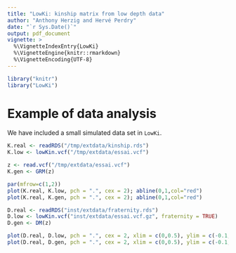 ```yaml
---
title: "LowKi: kinship matrix from low depth data"
author: "Anthony Herzig and Hervé Perdry"
date: "`r Sys.Date()`"
output: pdf_document
vignette: >
  %\VignetteIndexEntry{LowKi}
  %\VignetteEngine{knitr::rmarkdown}
  %\VignetteEncoding{UTF-8}
---
```


```r
library("knitr")
library("LowKi")
```

# Example of data analysis

We have included a small simulated data set in `LowKi`.

```r
K.real <- readRDS("/tmp/extdata/kinship.rds")
K.low <- lowKin.vcf("/tmp/extdata/essai.vcf")

z <- read.vcf("/tmp/extdata/essai.vcf")
K.gen <- GRM(z)

par(mfrow=c(1,2))
plot(K.real, K.low, pch = ".", cex = 2); abline(0,1,col="red")
plot(K.real, K.gen, pch = ".", cex = 2); abline(0,1,col="red")

D.real <- readRDS("inst/extdata/fraternity.rds")
D.low <- lowKin.vcf("inst/extdata/essai.vcf.gz", fraternity = TRUE)
D.gen <- DM(z)

plot(D.real, D.low, pch = ".", cex = 2, xlim = c(0,0.5), ylim = c(-0.1,0.5)); abline(0,1,col="red")
plot(D.real, D.gen, pch = ".", cex = 2, xlim = c(0,0.5), ylim = c(-0.1,0.5)); abline(0,1,col="red")

```
